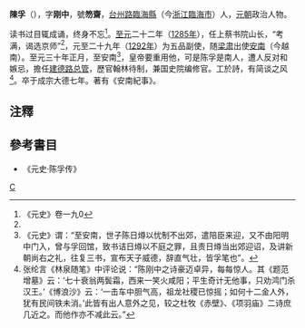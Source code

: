 '''陳孚'''（{{bd|1259年||1309年}}），字'''刚中'''，號'''笏齋'''，[[台州路|台州路]][[臨海縣|臨海縣]]（今[[浙江|浙江]][[臨海市|臨海市]]）人，[[元朝|元朝]]政治人物。

读书过目辄成诵，终身不忘<ref name="#1">《元史》卷一九0</ref>。[[至元_(忽必烈)|至元]]二十二年（[[1285年|1285年]]），任上蔡书院山长，“考满，谒选京师”<ref name="#1"/>，元至二十九年（[[1292年|1292年]]）为五品副使，随[[梁肃|梁肃]]出使[[越南|安南]]（今越南）。至元三十年正月，至安南<ref>《元史》谓：“至安南，世子陈日燇以忧制不出郊，遣陪臣来迎，又不由阳明中门入，曾与孚回馆，致书诘日燇以不庭之罪，且责日燇当出郊迎诏，及讲新朝尚右之礼，往复三书，宣布天子威德，辞直气壮，皆孚笔也”。 </ref>，皇帝要重用他，可是陈孚是南人，遭人反对和嫉忌，擔任[[建德路|建德路]][[总管|总管]]，歷官翰林待制，兼国史院编修官。工於詩，有简谈之风<ref>张纶言《林泉随笔》中评论说：“陈刚中之诗豪迈卓异，每每惊人。其《题范增墓》云：‘七十衰翁两鬓霜，西来一笑火咸阳；平生奇计无他事，只劝鸿门杀汉王。’《博浪沙》云：‘一击车中胆气高，祖龙社稷已惊摇；如何十二金人外，犹有民间铁未消。’此皆有出人意外之见，较之杜牧《赤壁》、《项羽庙》二诗庶几近之。而他作亦不减此云。”</ref>。卒于成宗大德七年。著有《安南紀事》。

==注釋==
{{Reflist|2}}
==參考書目==
*《元史·陈孚传》

[[category:元朝政治人物|C]]